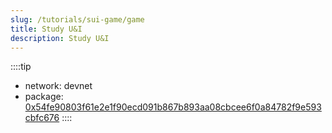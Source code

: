 ```yaml
---
slug: /tutorials/sui-game/game
title: Study U&I
description: Study U&I
---
```


::::tip
- network: devnet
- package: [0x54fe90803f61e2e1f90ecd091b867b893aa08cbcee6f0a84782f9e593cbfc676](https://suiexplorer.com/object/0x54fe90803f61e2e1f90ecd091b867b893aa08cbcee6f0a84782f9e593cbfc676?network=devnet)
::::


<UnityCanvas 
    loaderUrl = "/unity3d/study-u-i/build.loader.js"
    dataUrl = "/unity3d/study-u-i/build.data"
    frameworkUrl = "/unity3d/study-u-i/build.framework.js"
    codeUrl = "/unity3d/study-u-i/build.wasm"
/>
 
